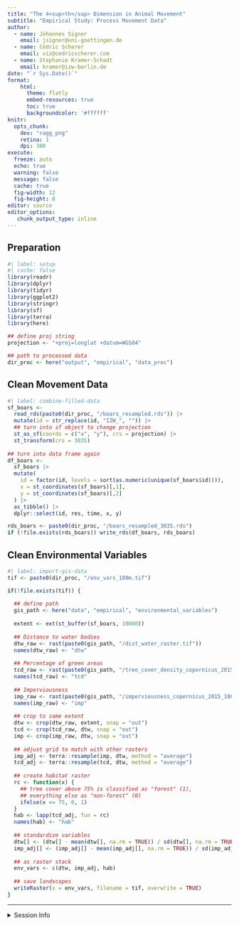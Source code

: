 ```yaml
---
title: "The 4<sup>th</sup> Dimension in Animal Movement"
subtitle: "Empirical Study: Process Movement Data"
author:
  - name: Johannes Signer
    email: jsigner@uni-goettingen.de
  - name: Cédric Scherer
    email: viz@cedricscherer.com
  - name: Stephanie Kramer-Schadt
    email: kramer@izw-berlin.de
date: "`r Sys.Date()`"
format:
    html: 
      theme: flatly
      embed-resources: true
      toc: true
      backgroundcolor: '#ffffff'
knitr:
  opts_chunk:    
    dev: "ragg_png"
    retina: 1
    dpi: 300
execute:
  freeze: auto
  echo: true
  warning: false
  message: false
  cache: true
  fig-width: 12
  fig-height: 8
editor: source
editor_options:
   chunk_output_type: inline
---
```


## Preparation

```r
#| label: setup
#| cache: false
library(readr)
library(dplyr)
library(tidyr)
library(ggplot2)
library(stringr)
library(sf)
library(terra)
library(here)

## define proj string
projection <- "+proj=longlat +datum=WGS84"

## path to processed data
dir_proc <- here("output", "empirical", "data_proc")
```


## Clean Movement Data

```r
#| label: combine-filled-data
sf_boars <- 
  read_rds(paste0(dir_proc, "/boars_resampled.rds")) |> 
  mutate(id = str_replace(id, "IZW_", "")) |>
  ## turn into sf object to change projection
  st_as_sf(coords = c("x", "y"), crs = projection) |>
  st_transform(crs = 3035) 
  
## turn into data frame again
df_boars <-
  sf_boars |>
  mutate(
    id = factor(id, levels = sort(as.numeric(unique(sf_boars$id)))),
    x = st_coordinates(sf_boars)[,1],
    y = st_coordinates(sf_boars)[,2]
  ) |>
  as_tibble() |>
  dplyr::select(id, res, time, x, y)

rds_boars <- paste0(dir_proc, "/boars_resampled_3035.rds")
if (!file.exists(rds_boars)) write_rds(df_boars, rds_boars)
```

## Clean Environmental Variables

```r
#| label: import-gis-data
tif <- paste0(dir_proc, "/env_vars_100m.tif")

if(!file.exists(tif)) {
  
  ## define path
  gis_path <- here("data", "empirical", "environmental_variables")
  
  extent <- ext(st_buffer(sf_boars, 10000))
  
  ## Distance to water bodies
  dtw_raw <- rast(paste0(gis_path, "/dist_water_raster.tif"))
  names(dtw_raw) <- "dtw"
  
  ## Percentage of green areas 
  tcd_raw <- rast(paste0(gis_path, "/tree_cover_density_copernicus_2015_100m_03035_berlin_brandenburg.tif"))
  names(tcd_raw) <- "tcd"
  
  ## Imperviousness
  imp_raw <- rast(paste0(gis_path, "/imperviousness_copernicus_2015_100m_03035_berlin_brandenburg.tif")) 
  names(imp_raw) <- "imp"
  
  ## crop to same extent
  dtw <- crop(dtw_raw, extent, snap = "out")
  tcd <- crop(tcd_raw, dtw, snap = "out")
  imp <- crop(imp_raw, dtw, snap = "out") 
  
  ## adjust grid to match with other rasters
  imp_adj <- terra::resample(imp, dtw, method = "average")
  tcd_adj <- terra::resample(tcd, dtw, method = "average")
  
  ## create habitat raster
  rc <- function(x) {
    ## tree cover above 75% is classified as "forest" (1),
    ## everything else as "non-forest" (0)
    ifelse(x <= 75, 0, 1)
  }
  hab <- lapp(tcd_adj, fun = rc)
  names(hab) <- "hab"
  
  ## standardize variables
  dtw[] <- (dtw[] - mean(dtw[], na.rm = TRUE)) / sd(dtw[], na.rm = TRUE) 
  imp_adj[] <- (imp_adj[] - mean(imp_adj[], na.rm = TRUE)) / sd(imp_adj[], na.rm = TRUE)
  
  ## as raster stack
  env_vars <- c(dtw, imp_adj, hab)
  
  ## save landscapes
  writeRaster(x = env_vars, filename = tif, overwrite = TRUE)
} 
```

*** 

<details><summary>Session Info</summary>

```r
#| label: session-info
devtools::session_info()
```

</details>
